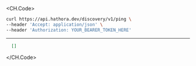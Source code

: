 
<CH.Code>
```bash Example Request
curl https://api.hathora.dev/discovery/v1/ping \
--header 'Accept: application/json' \
--header 'Authorization: YOUR_BEARER_TOKEN_HERE'
```
---

```json Example Response
  []
```
</CH.Code>
